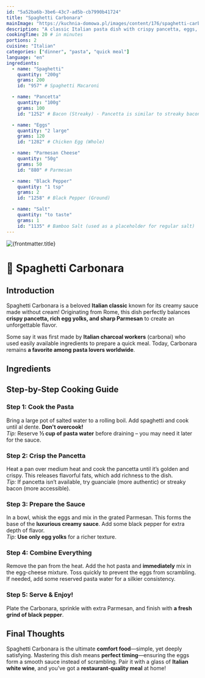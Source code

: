 ```yaml
---
id: "5a52ba6b-3be6-43c7-ad5b-cb7990b41724"
title: "Spaghetti Carbonara"
mainImage: "https://kuchnia-domowa.pl/images/content/176/spaghetti-carbonara.webp"
description: "A classic Italian pasta dish with crispy pancetta, eggs, and Parmesan cheese."
cookingTime: 20 # in minutes
portions: 2
cuisine: "Italian"
categories: ["dinner", "pasta", "quick meal"]
language: "en"
ingredients:
  - name: "Spaghetti"
    quantity: "200g"
    grams: 200
    id: "957" # Spaghetti Macaroni

  - name: "Pancetta"
    quantity: "100g"
    grams: 100
    id: "1252" # Bacon (Streaky) - Pancetta is similar to streaky bacon

  - name: "Eggs"
    quantity: "2 large"
    grams: 120
    id: "1282" # Chicken Egg (Whole)

  - name: "Parmesan Cheese"
    quantity: "50g"
    grams: 50
    id: "880" # Parmesan

  - name: "Black Pepper"
    quantity: "1 tsp"
    grams: 2
    id: "1258" # Black Pepper (Ground)

  - name: "Salt"
    quantity: "to taste"
    grams: 1
    id: "1135" # Bamboo Salt (used as a placeholder for regular salt)
---
```



<Image
  src={frontmatter.mainImage}
  alt={frontmatter.title}
  class="w-full"
  width={400}
  height={400}
/>

# 🍝 Spaghetti Carbonara

<RecipeRating server:defer id={frontmatter.id} />

## Introduction

Spaghetti Carbonara is a beloved **Italian classic** known for its creamy sauce made without cream! Originating from Rome, this dish perfectly balances **crispy pancetta, rich egg yolks, and sharp Parmesan** to create an unforgettable flavor.

Some say it was first made by **Italian charcoal workers** (carbonai) who used easily available ingredients to prepare a quick meal. Today, Carbonara remains **a favorite among pasta lovers worldwide**.

## Ingredients

<IngredientsList
  ingredients={frontmatter.ingredients}
  portions={frontmatter.portions}
/>

## Step-by-Step Cooking Guide

### Step 1: Cook the Pasta

Bring a large pot of salted water to a rolling boil. Add spaghetti and cook until al dente. **Don't overcook!**  
_Tip:_ Reserve **½ cup of pasta water** before draining – you may need it later for the sauce.

<CookingStep action="boiling" />

### Step 2: Crisp the Pancetta

Heat a pan over medium heat and cook the pancetta until it’s golden and crispy. This releases flavorful fats, which add richness to the dish.  
_Tip:_ If pancetta isn’t available, try guanciale (more authentic) or streaky bacon (more accessible).

<CookingStep action="frying" />

### Step 3: Prepare the Sauce

In a bowl, whisk the eggs and mix in the grated Parmesan. This forms the base of the **luxurious creamy sauce**. Add some black pepper for extra depth of flavor.  
_Tip:_ **Use only egg yolks** for a richer texture.

<CookingStep action="mixing" />

### Step 4: Combine Everything

Remove the pan from the heat. Add the hot pasta and **immediately** mix in the egg-cheese mixture. Toss quickly to prevent the eggs from scrambling.  
If needed, add some reserved pasta water for a silkier consistency.

### Step 5: Serve & Enjoy!

Plate the Carbonara, sprinkle with extra Parmesan, and finish with **a fresh grind of black pepper**.

## Final Thoughts

Spaghetti Carbonara is the ultimate **comfort food**—simple, yet deeply satisfying. Mastering this dish means **perfect timing**—ensuring the eggs form a smooth sauce instead of scrambling. Pair it with a glass of **Italian white wine**, and you’ve got a **restaurant-quality meal** at home!

<NutritionFacts ingredients={frontmatter.ingredients} />
